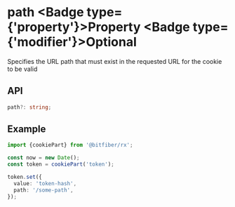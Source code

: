 
# path <Badge type={'property'}>Property</Badge> <Badge type={'modifier'}>Optional</Badge>

Specifies the URL path that must exist in the requested URL for the cookie to be valid

## API

```ts copy
path?: string;
```

## Example

```ts copy
import {cookiePart} from '@bitfiber/rx';

const now = new Date();
const token = cookiePart('token');

token.set({
  value: 'token-hash',
  path: '/some-path',
});
```
